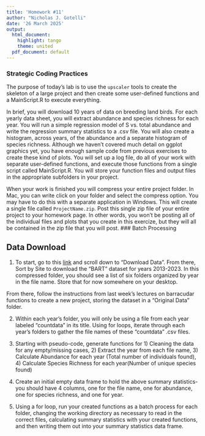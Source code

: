 ```yaml
---
title: 'Homework #11'
author: "Nicholas J. Gotelli"
date: '26 March 2025'
output:
  html_document:
    highlight: tango
    theme: united
  pdf_document: default
---
```


### Strategic Coding Practices
The purpose of today's lab is to use the `upscaler` tools to create the skeleton of a large project and then create some user-defined functions and a MainScript.R to execute everything.

In brief, you will download 10 years of data on breeding land birds. For each yearly data sheet, you will extract abundance and species richness for each year. You will run a simple regression model of S vs. total abundance and write the regression summary statistics to a .csv file. You will also create a histogram, across years, of the abundance and a separate histogram of species richness. Although we haven't covered much detail on ggplot graphics yet, you have enough sample code from previous exercises to create these kind of plots. You will set up a log file, do all of your work with separate user-defined functions, and execute those functions from a single script called MainScript.R. You will store your function files and output files in the appropriate subfolders in your project.

When your work is finished you will compress your entire project folder. In Mac, you can write click on your folder and select the compress option. You may have to do this with a separate application in Windows. This will create a single file called `ProjectName.zip`. Post this single zip file of your entire project to your homework page. In other words, you won't be posting all of the individual files and plots that you create in this exercize, but they will all be contained in the zip file that you will post.
### Batch Processing

## Data Download 

1. To start, go to this [link](https://data.neonscience.org/data-products/DP1.10003.001) and scroll down to "Download Data". From there, Sort by Site to download the "BART" dataset for years 2013-2023. In this compressed folder, you should see a list of six folders organized by year in the file name. Store that for now somewhere on your desktop.   

From there, follow the instructions from last week's lectures on barracudar functions to create a new project, storing the dataset in a "Original Data" folder. 

2. Within each year's folder, you will only be using a  file from each year labeled "countdata" in its title. Using for loops, iterate through each year's folders to gather the file names of these "countdata" .csv files. 

3. Starting with pseudo-code, generate functions for 1) Cleaning the data for any empty/missing cases, 2) Extract the year from each file name, 3) Calculate Abundance for each year (Total number of individuals found), 4) Calculate Species Richness for each year(Number of unique species found) 

4. Create an initial empty data frame to hold the above summary statistics-you should have 4 columns, one for the file name, one for abundance, one for species richness, and one for year. 

5. Using a for loop, run your created functions as a batch process for each folder, changing the working directory as necessary to read in the correct files, calculating summary statistics with your created functions, and then writing them out into your summary statistics data frame. 



